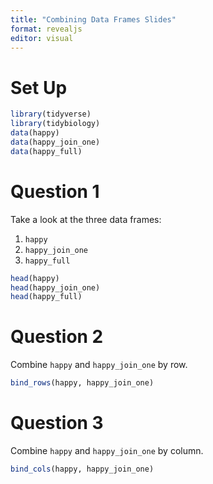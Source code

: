 ```yaml
---
title: "Combining Data Frames Slides"
format: revealjs
editor: visual
---
```


# Set Up

```r
library(tidyverse)
library(tidybiology)
data(happy)
data(happy_join_one)
data(happy_full)
```

# Question 1

Take a look at the three data frames:

1.  `happy`
2.  `happy_join_one`
3.  `happy_full`

```r
head(happy)
head(happy_join_one)
head(happy_full)
```

# Question 2

Combine `happy` and `happy_join_one` by row.

```r
bind_rows(happy, happy_join_one)
```

# Question 3

Combine `happy` and `happy_join_one` by column.

```r
bind_cols(happy, happy_join_one)
```
